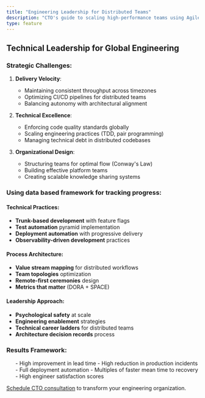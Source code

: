 ```yaml
---
title: "Engineering Leadership for Distributed Teams"
description: "CTO's guide to scaling high-performance teams using Agile and Accelerate principles"
type: feature
---
```



## Technical Leadership for Global Engineering

### Strategic Challenges:
1. **Delivery Velocity**:
   - Maintaining consistent throughput across timezones
   - Optimizing CI/CD pipelines for distributed teams
   - Balancing autonomy with architectural alignment

2. **Technical Excellence**:
   - Enforcing code quality standards globally
   - Scaling engineering practices (TDD, pair programming)
   - Managing technical debt in distributed codebases

3. **Organizational Design**:
   - Structuring teams for optimal flow (Conway's Law)
   - Building effective platform teams
   - Creating scalable knowledge sharing systems

### Using data based framework for tracking progress:

#### Technical Practices:
- **Trunk-based development** with feature flags
- **Test automation** pyramid implementation
- **Deployment automation** with progressive delivery
- **Observability-driven development** practices

#### Process Architecture:
- **Value stream mapping** for distributed workflows
- **Team topologies** optimization
- **Remote-first ceremonies** design
- **Metrics that matter** (DORA + SPACE)

#### Leadership Approach:
- **Psychological safety** at scale
- **Engineering enablement** strategies
- **Technical career ladders** for distributed teams
- **Architecture decision records** process

### Results Framework:
<ul className="impact-list">
- High improvement in lead time
- High reduction in production incidents
- Full deployment automation
- Multiples of faster mean time to recovery
- High engineer satisfaction scores
</ul>

[Schedule CTO consultation](/contact) to transform your engineering organization.

